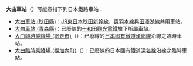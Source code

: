 {{noteTA
|T=zh-tw:大曲車站;zh-hk:大曲站; zh-cn:大曲站;
|1=zh-tw:大曲車站;zh-hk:大曲站; zh-cn:大曲站;
|2=zh-tw:大曲;zh-hk:大曲; zh-cn:大曲;
}}
'''大曲車站'''（{{lang|ja|大曲駅}}）可能意指下列日本鐵路車站：
* [[大曲車站_(秋田縣)|大曲車站 (秋田縣)]]：[[JR東日本|JR東日本]][[秋田新幹線|秋田新幹線]]、[[奧羽本線|奧羽本線]]與[[田澤湖線|田澤湖線]]共用車站。
* [[大曲車站_(青森縣)|大曲車站 (青森縣)]]：已廢線的[[十和田觀光電鐵|十和田觀光電鐵]]旗下所屬車站。
* [[大曲臨時乘降場_(網走市)|大曲臨時乘降場 (網走市)]]（{{lang|ja|大曲仮乗降場}}）：已廢線的[[日本國有鐵道|日本國有鐵道]][[湧網線|湧網線]]沿線之臨時車站。
* [[大曲臨時乘降場_(幌加內町)|大曲臨時乘降場 (幌加內町)]]（{{lang|ja|大曲仮乗降場}}）：已廢線的日本國有鐵道[[深名線|深名線]]沿線之臨時車站。

{{disambig|cat=四字車站名消歧義|Oomakari}}
